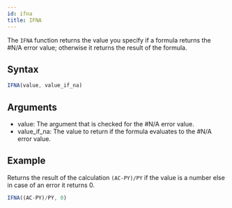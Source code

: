 ```yaml
---
id: ifna
title: IFNA
---
```


The `IFNA` function returns the value you specify if a formula returns the #N/A error value; otherwise it returns the result of the formula.

## Syntax

```javascript
IFNA(value, value_if_na)
```

## Arguments

* value: The argument that is checked for the #N/A error value.
* value_if_na: The value to return if the formula evaluates to the #N/A error value.

## Example

Returns the result of the calculation `(AC-PY)/PY` if the value is a number else in case of an error it returns 0.

```javascript
IFNA((AC-PY)/PY, 0)
```
